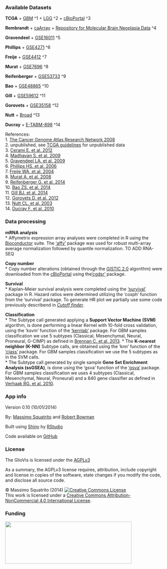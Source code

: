 ### Available Datasets 

**TCGA** 
  + [GBM](https://tcga-data.nci.nih.gov/tcga/tcgaCancerDetails.jsp?diseaseType=GBM&diseaseName=Glioblastoma%20multiforme) ^1
  + [LGG](https://tcga-data.nci.nih.gov/tcga/tcgaCancerDetails.jsp?diseaseType=LGG&diseaseName=Brain%20Lower%20Grade%20Glioma) ^2 
  + [cBioPortal](http://www.cbioportal.org/public-portal/index.do) ^3 
  
**Rembrandt**
  + [caArray](https://array.nci.nih.gov/caarray/project/fine-00037)
  + [Repository for Molecular Brain Neoplasia Data](https://caintegrator.nci.nih.gov/rembrandt/) ^4

**Gravendeel**
  + [GSE16011](http://www.ncbi.nlm.nih.gov/geo/query/acc.cgi?acc=GSE16011) ^5

**Phillips**
  + [GSE4271](http://www.ncbi.nlm.nih.gov/geo/query/acc.cgi?acc=GSE4271) ^6

**Freije**
  + [GSE4412](http://www.ncbi.nlm.nih.gov/geo/query/acc.cgi?acc=GSE4412) ^7
  
**Murat**
  + [GSE7696](http://www.ncbi.nlm.nih.gov/geo/query/acc.cgi?acc=GSE7696) ^8  

**Reifenberger**
  + [GSE53733](http://www.ncbi.nlm.nih.gov/geo/query/acc.cgi?acc=GSE53733) ^9  
  
**Bao**
  + [GSE48865](http://www.ncbi.nlm.nih.gov/geo/query/acc.cgi?acc=GSE48865) ^10    
  
**Gill**
  + [GSE59612](http://www.ncbi.nlm.nih.gov/geo/query/acc.cgi?acc=GSE59612) ^11 

**Gorovets**
  + [GSE35158](http://www.ncbi.nlm.nih.gov/geo/query/acc.cgi?acc=GSE35158) ^12 

**Nutt**
  + [Broad](http://www.broadinstitute.org/cgi-bin/cancer/datasets.cgi) ^13  

**Ducray**
  + [E-TABM-898](http://www.ebi.ac.uk/arrayexpress/experiments/E-TABM-898) ^14 
  

References:  
1. [The Cancer Genome Atlas Research Network 2008](http://www.ncbi.nlm.nih.gov/pubmed/18772890)  
2. unpublished, see [TCGA guidelines](http://cancergenome.nih.gov/publications/publicationguidelines) for unpublished data  
3. [Cerami E. et al. 2012](http://www.ncbi.nlm.nih.gov/pubmed/22588877)  
4. [Madhavan S. et al. 2009](http://www.ncbi.nlm.nih.gov/pubmed/19208739)  
5. [Gravendeel LA. et al. 2009](http://www.ncbi.nlm.nih.gov/pubmed/19920198)  
6. [Phillips HS. et al. 2006](http://www.ncbi.nlm.nih.gov/pubmed/16530701)  
7. [Freije WA. et al. 2004](http://www.ncbi.nlm.nih.gov/pubmed/15374961)  
8. [Murat A. et al. 2008](http://www.ncbi.nlm.nih.gov/pubmed/18565887)  
9. [Reifenberger G. et al. 2014](http://www.ncbi.nlm.nih.gov/pubmed/24615357)  
10. [Bao ZS. et al. 2014](http://www.ncbi.nlm.nih.gov/pubmed/25135958)  
11. [Gill BJ. et al. 2014](http://www.ncbi.nlm.nih.gov/pubmed/25114226)  
12. [Gorovets D. et al. 2012](http://www.ncbi.nlm.nih.gov/pubmed/22415316)  
13. [Nutt CL. et al. 2003](http://www.ncbi.nlm.nih.gov/pubmed/12670911)    
14. [Ducray F. et al. 2010](http://www.ncbi.nlm.nih.gov/pubmed/20822523)  


### Data processing  
**mRNA analysis**       
* Affymetrix expression array analyses were completed in R using the [Bioconductor](http://bioconductor.org) suite. The [‘affy’](http://www.bioconductor.org/packages/release/bioc/manuals/affy/man/affy.pdf) package was used for robust multi-array average normalization followed by quantile normalization.   TO ADD RNA-SEQ   

**Copy number**     
* Copy number alterations (obtained through the [GISTIC 2.0](http://www.broadinstitute.org/cgi-bin/cancer/publications/pub_paper.cgi?mode=view&paper_id=216&p=t) algorithm) were downloaded from the [cBioPortal](http://www.cbioportal.org/public-portal/index.do) using the[‘cgdsr’](http://cran.r-project.org/web/packages/cgdsr/cgdsr.pdf) package.   

**Survival**         
* Kaplan–Meier survival analysis were completed using the [‘survival’](http://cran.r-project.org/web/packages/survival/survival.pdf) package in R. Hazard ratios were determined utilizing the ‘coxph’ function from the ‘survival’ package. To generate HR plot we partially use some code previously describend in [*Cutoff finder*](http://molpath.charite.de/cutoff/index.jsp).    

**Classification**    
* The Subtype call generated applying a **Support Vector Machine (SVM)** algorithm, is done performing a linear Kernel with 10-fold cross validation, using the ‘ksvm’ function of the [‘kernlab’](http://cran.r-project.org/web/packages/kernlab/kernlab.pdf) package. For GBM samples classification we use 5 subtypes (Classical, Mesenchymal, Neural, Proneural, G-CIMP) as defined in [Brennan C. et al. 2013](http://www.ncbi.nlm.nih.gov/pubmed/24120142).
* The **K-nearest neighbor (K-NN)** Subtype calls, are obtained using the ‘knn’ function of the [‘class’](http://cran.r-project.org/web/packages/class/class.pdf) package. For GBM samples classification we use the 5 subtypes as in the SVM calls.  
* The Subtype call generated  by single sample **Gene Set Enrichment Analysis (ssGSEA)**, is done using the ‘gsva’ function of the [‘gsva’](http://www.bioconductor.org/packages/2.12/bioc/html/GSVA.html) package. For GBM samples classification we uses 4 subtypes (Classical, Mesenchymal, Neural, Proneural) and a 840 gene classifier as defined in [Verhaak RG. et al. 2010](http://www.ncbi.nlm.nih.gov/pubmed/20129251).

### App info

Version 0.10 (10/01/2014)

By: [Massimo Squatrito](http://www.cnio.es/ing/grupos/plantillas/presentacion.asp?grupo=50008938) and [Robert Bowman](http://www.mskcc.org/research/lab/johanna-joyce/member/robert-bowman)

Built using [Shiny](http://www.rstudio.com/shiny) by [RStudio](http://www.rstudio.com)

Code available on [GitHub](https://#github.com/msquatrito/shiny_GlioVis)

### License

The GlioVis is licensed under the [AGPLv3](http://www.tldrlegal.com/l/AGPL3) 

As a summary, the AGPLv3 license requires, attribution, include copyright and license in copies of the software, state changes if you modify the code, and disclose all source code. 

&copy; Massimo Squatrito (2014) 
<a rel="license" href="http://www.creativecommons.org/licenses/by-nc/4.0/"><img alt="Creative Commons License" style="border-width:0" src="cc.png" /></a><br />This work is licensed under a <a rel="license" href="http://www.creativecommons.org/licenses/by-nc/4.0/">Creative Commons Attribution-NonCommercial 4.0 International License</a>. 
  
### Funding

<a href ="http://www.seveballesteros.com"><img src="seve.jpg" height = "135"  width = "405"></a>

